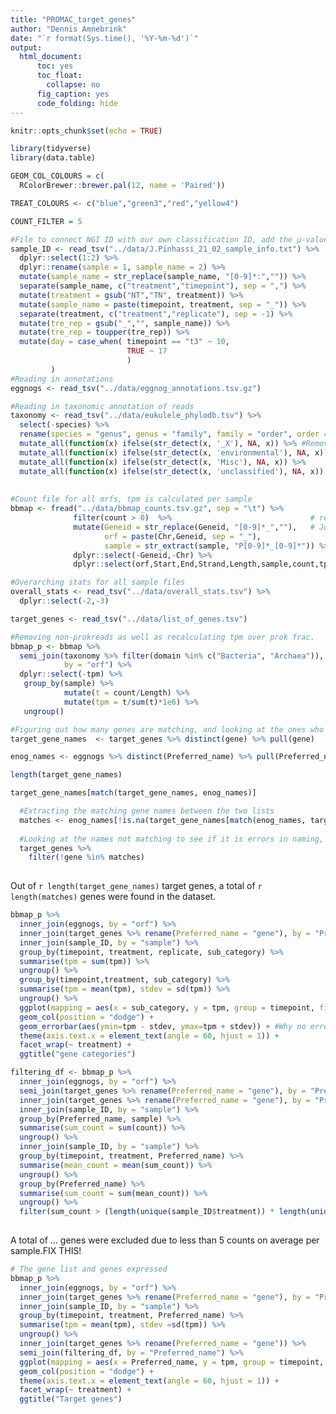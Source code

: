 ```yaml
---
title: "PROMAC_target_genes"
author: "Dennis Amnebrink"
date: "`r format(Sys.time(), '%Y-%m-%d')`"
output:
  html_document:
      toc: yes
      toc_float:
        collapse: no
      fig_caption: yes
      code_folding: hide
---
```



```r
knitr::opts_chunk$set(echo = TRUE)
```

```r
library(tidyverse)
library(data.table)
```

```r
GEOM_COL_COLOURS = c(
  RColorBrewer::brewer.pal(12, name = 'Paired'))

TREAT_COLOURS <- c("blue","green3","red","yellow4")
```

```r
COUNT_FILTER = 5
```

```r
#File to connect NGI ID with our own classification ID, add the µ-values to this file for testing later, or do that in a sep file?
sample_ID <- read_tsv("../data/J.Pinhassi_21_02_sample_info.txt") %>%
  dplyr::select(1:2) %>%
  dplyr::rename(sample = 1, sample_name = 2) %>%
  mutate(sample_name = str_replace(sample_name, "[0-9]*:","")) %>%
  separate(sample_name, c("treatment","timepoint"), sep = ",") %>%
  mutate(treatment = gsub("NT","TN", treatment)) %>%
  mutate(sample_name = paste(timepoint, treatment, sep = "_")) %>%
  separate(treatment, c("treatment","replicate"), sep = -1) %>%
  mutate(tre_rep = gsub("_","", sample_name)) %>%
  mutate(tre_rep = toupper(tre_rep)) %>%
  mutate(day = case_when( timepoint == "t3" ~ 10,
                          TRUE ~ 17
                          )
         )
#Reading in annotations
eggnogs <- read_tsv("../data/eggnog_annotations.tsv.gz")

#Reading in taxonomic annotation of reads
taxonomy <- read_tsv("../data/eukulele_phylodb.tsv") %>%
  select(-species) %>%
  rename(species = "genus", genus = "family", family = "order", order = "class", class = "phylum", phylum = "kingdom")  %>%
  mutate_all(function(x) ifelse(str_detect(x, '_X'), NA, x)) %>% #Removing _X-annotations
  mutate_all(function(x) ifelse(str_detect(x, 'environmental'), NA, x)) %>% # Removing environmental - annotations this is considered the same as NA
  mutate_all(function(x) ifelse(str_detect(x, 'Misc'), NA, x)) %>%
  mutate_all(function(x) ifelse(str_detect(x, 'unclassified'), NA, x))
  
  
#Count file for all orfs, tpm is calculated per sample
bbmap <- fread("../data/bbmap_counts.tsv.gz", sep = "\t") %>%
              filter(count > 0)  %>%                               # removing 0 counts to reduce size of table
              mutate(Geneid = str_replace(Geneid, "[0-9]*_",""),   # Joining in chr and geneid to match format of eggnog naming.
                     orf = paste(Chr,Geneid, sep = "_"),
                     sample = str_extract(sample, "P[0-9]*_[0-9]*")) %>% # Removing extra numbers in sample to match sample_ID format
              dplyr::select(-Geneid,-Chr) %>%
              dplyr::select(orf,Start,End,Strand,Length,sample,count,tpm) 

#Overarching stats for all sample files
overall_stats <- read_tsv("../data/overall_stats.tsv") %>%
  dplyr::select(-2,-3)                                                   # Removing empty columns

target_genes <- read_tsv("../data/list_of_genes.tsv") 
```

```r
#Removing non-prokreads as well as recalculating tpm over prok frac.
bbmap_p <- bbmap %>% 
  semi_join(taxonomy %>% filter(domain %in% c("Bacteria", "Archaea")), 
            by = "orf") %>%
  dplyr::select(-tpm) %>%
   group_by(sample) %>%
            mutate(t = count/Length) %>%
            mutate(tpm = t/sum(t)*1e6) %>%
   ungroup()
```

```r
#Figuring out how many genes are matching, and looking at the ones who do not, and why that is.
target_gene_names  <- target_genes %>% distinct(gene) %>% pull(gene)

enog_names <- eggnogs %>% distinct(Preferred_name) %>% pull(Preferred_name)

length(target_gene_names)

target_gene_names[match(target_gene_names, enog_names)]

  #Extracting the matching gene names between the two lists
  matches <- enog_names[!is.na(target_gene_names[match(enog_names, target_gene_names)])]
  
  #Looking at the names not matching to see if it is errors in naming, 69 matches so only 27 genes missing
  target_genes %>%
    filter(!gene %in% matches) 
  
```
Out of `r length(target_gene_names)` target genes, a total of `r length(matches)` genes were found in the dataset. 
```r
bbmap_p %>%
  inner_join(eggnogs, by = "orf") %>%
  inner_join(target_genes %>% rename(Preferred_name = "gene"), by = "Preferred_name") %>%
  inner_join(sample_ID, by = "sample") %>%
  group_by(timepoint, treatment, replicate, sub_category) %>%
  summarise(tpm = sum(tpm)) %>%
  ungroup() %>%
  group_by(timepoint,treatment, sub_category) %>%
  summarise(tpm = mean(tpm), stdev = sd(tpm)) %>%
  ungroup() %>%
  ggplot(mapping = aes(x = sub_category, y = tpm, group = timepoint, fill = timepoint)) +
  geom_col(position = "dodge") +
  geom_errorbar(aes(ymin=tpm - stdev, ymax=tpm + stdev)) + #Why no errorbars??
  theme(axis.text.x = element_text(angle = 60, hjust = 1)) +
  facet_wrap(~ treatment) +
  ggtitle("gene categories")
```
```r
filtering_df <- bbmap_p %>%
  inner_join(eggnogs, by = "orf") %>%
  semi_join(target_genes %>% rename(Preferred_name = "gene"), by = "Preferred_name") %>%
  inner_join(target_genes %>% rename(Preferred_name = "gene"), by = "Preferred_name") %>%
  inner_join(sample_ID, by = "sample") %>%
  group_by(Preferred_name, sample) %>%
  summarise(sum_count = sum(count)) %>%
  ungroup() %>%
  inner_join(sample_ID, by = "sample") %>%
  group_by(timepoint, treatment, Preferred_name) %>%
  summarise(mean_count = mean(sum_count)) %>%
  ungroup() %>%
  group_by(Preferred_name) %>%
  summarise(sum_count = sum(mean_count)) %>%
  ungroup() %>%
  filter(sum_count > (length(unique(sample_ID$treatment)) * length(unique(sample_ID$timepoint)) * COUNT_FILTER)) # This is to require a minimum average of 5 counts per sample
  
```
A total of ... genes were excluded due to less than 5 counts on average per sample.FIX THIS!
```r
# The gene list and genes expressed
bbmap_p %>%
  inner_join(eggnogs, by = "orf") %>%
  inner_join(target_genes %>% rename(Preferred_name = "gene"), by = "Preferred_name") %>%
  inner_join(sample_ID, by = "sample") %>%
  group_by(timepoint, treatment, Preferred_name) %>%
  summarise(tpm = mean(tpm), stdev =sd(tpm)) %>%
  ungroup() %>%
  inner_join(target_genes %>% rename(Preferred_name = "gene")) %>%
  semi_join(filtering_df, by = "Preferred_name") %>%
  ggplot(mapping = aes(x = Preferred_name, y = tpm, group = timepoint, fill = timepoint)) +
  geom_col(position = "dodge") +
  theme(axis.text.x = element_text(angle = 60, hjust = 1)) +
  facet_wrap(~ treatment) +
  ggtitle("Target genes")
```

